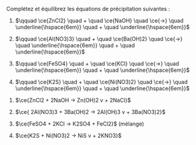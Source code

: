 ::: {.Exercise data-latex=""}

Complétez et équilibrez les équations de précipitation suivantes :

1. $\qquad \ce{ZnCl2} \quad + \quad \ce{NaOH} \quad \ce{->} \quad \underline{\hspace{6em}} \quad + \quad \underline{\hspace{6em}}$

2. $\qquad \ce{Al(NO3)3} \quad + \quad \ce{Ba(OH)2} \quad \ce{->} \quad \underline{\hspace{6em}} \quad + \quad \underline{\hspace{6em}}$

3. $\qquad \ce{FeSO4} \quad + \quad \ce{KCl} \quad \ce{->} \quad \underline{\hspace{6em}} \quad + \quad \underline{\hspace{6em}}$

4. $\qquad \ce{K2S} \quad + \quad \ce{Ni(NO3)2} \quad \ce{->} \quad \underline{\hspace{6em}} \quad + \quad \underline{\hspace{6em}}$

:::

::: {.Answer data-latex=""}

1. $\ce{ZnCl2 + 2NaOH -> Zn(OH)2 v + 2NaCl}$

2. $\ce{ 2Al(NO3)3 + 3Ba(OH)2 -> 2Al(OH)3 v + 3Ba(NO3)2}$

3. $\ce{FeSO4 + 2KCl -> K2SO4 + FeCl2}$ (mélange)

4. $\ce{K2S + Ni(NO3)2 -> NiS v + 2KNO3}$

\newpage

:::
